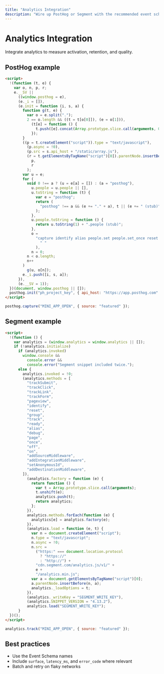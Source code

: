 ```yaml
---
title: "Analytics Integration"
description: "Wire up PostHog or Segment with the recommended event schema"
---
```


# Analytics Integration

Integrate analytics to measure activation, retention, and quality.

## PostHog example

```html
<script>
  !(function (t, e) {
    var o, n, p, r;
    e.__SV ||
      ((window.posthog = e),
      (e._i = []),
      (e.init = function (i, s, a) {
        function g(t, e) {
          var o = e.split(".");
          2 == o.length && ((t = t[o[0]]), (e = o[1])),
            (t[e] = function () {
              t.push([e].concat(Array.prototype.slice.call(arguments, 0)));
            });
        }
        ((p = t.createElement("script")).type = "text/javascript"),
          (p.async = !0),
          (p.src = s.api_host + "/static/array.js"),
          (r = t.getElementsByTagName("script")[0]).parentNode.insertBefore(
            p,
            r
          );
        var u = e;
        for (
          void 0 !== a ? (u = e[a] = []) : (a = "posthog"),
            u.people = u.people || [],
            u.toString = function (t) {
              var e = "posthog";
              return (
                "posthog" !== a && (e += "." + a), t || (e += " (stub)"), e
              );
            },
            u.people.toString = function () {
              return u.toString(1) + ".people (stub)";
            },
            o =
              "capture identify alias people.set people.set_once reset group.set register register_once unregister opt_out_capturing has_opted_out_capturing opt_in_capturing debug set_config get_property".split(
                " "
              ),
            n = 0;
          n < o.length;
          n++
        )
          g(u, o[n]);
        e._i.push([i, s, a]);
      }),
      (e.__SV = 1));
  })(document, window.posthog || []);
  posthog.init("ph_project_key", { api_host: "https://app.posthog.com" });
</script>
```

```js
posthog.capture("MINI_APP_OPEN", { source: "featured" });
```

## Segment example

```html
<script>
  !(function () {
    var analytics = (window.analytics = window.analytics || []);
    if (!analytics.initialize)
      if (analytics.invoked)
        window.console &&
          console.error &&
          console.error("Segment snippet included twice.");
      else {
        analytics.invoked = !0;
        (analytics.methods = [
          "trackSubmit",
          "trackClick",
          "trackLink",
          "trackForm",
          "pageview",
          "identify",
          "reset",
          "group",
          "track",
          "ready",
          "alias",
          "debug",
          "page",
          "once",
          "off",
          "on",
          "addSourceMiddleware",
          "addIntegrationMiddleware",
          "setAnonymousId",
          "addDestinationMiddleware",
        ]),
          (analytics.factory = function (e) {
            return function () {
              var t = Array.prototype.slice.call(arguments);
              t.unshift(e);
              analytics.push(t);
              return analytics;
            };
          }),
          analytics.methods.forEach(function (e) {
            analytics[e] = analytics.factory(e);
          }),
          (analytics.load = function (e, t) {
            var n = document.createElement("script");
            n.type = "text/javascript";
            n.async = !0;
            n.src =
              ("https:" === document.location.protocol
                ? "https://"
                : "http://") +
              "cdn.segment.com/analytics.js/v1/" +
              e +
              "/analytics.min.js";
            var a = document.getElementsByTagName("script")[0];
            a.parentNode.insertBefore(n, a);
            analytics._loadOptions = t;
          }),
          (analytics._writeKey = "SEGMENT_WRITE_KEY"),
          (analytics.SNIPPET_VERSION = "4.13.2"),
          analytics.load("SEGMENT_WRITE_KEY");
      }
  })();
</script>
```

```js
analytics.track("MINI_APP_OPEN", { source: "featured" });
```

## Best practices

- Use the Event Schema names
- Include `surface`, `latency_ms`, and `error_code` where relevant
- Batch and retry on flaky networks
